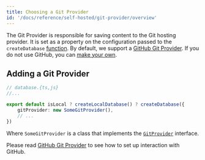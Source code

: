 ```yaml
---
title: Choosing a Git Provider
id: '/docs/reference/self-hosted/git-provider/overview'
---
```


The Git Provider is responsible for saving content to the Git hosting provider. It is set as a property on the configuration passed to the `createDatabase` [function](/docs/reference/self-hosted/database-adapter/overview/#createdatabase-function). By default, we support a [GitHub Git Provider](/docs/reference/self-hosted/git-provider/github). If you do not use GitHub, you can [make your own](/docs/reference/self-hosted/git-provider/make-your-own).

## Adding a Git Provider

```ts
// database.{ts,js}
//...

export default isLocal ? createLocalDatabase() ? createDatabase({
    gitProvider: new SomeGitProvider(),
    // ...
})
```

Where `SomeGitProvider` is a class that implements the [`GitProvider`]() interface.

Please read [GitHub Git Provider](/docs/reference/self-hosted/git-provider/github) to see how to set up interaction with GitHub.
